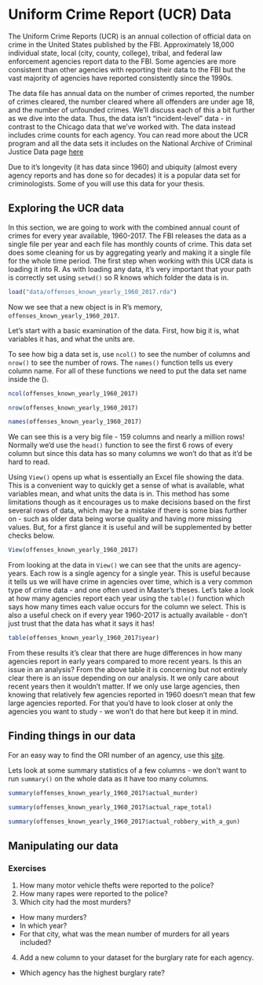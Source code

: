 # Uniform Crime Report (UCR) Data

The Uniform Crime Reports (UCR) is an annual collection of official data on crime in the United States published by the FBI. Approximately 18,000 individual state, local (city, county, college), tribal, and federal law enforcement agencies report data to the FBI. Some agencies are more consistent than other agencies with reporting their data to the FBI but the vast majority of agencies have reported consistently since the 1990s.

The data file has annual data on the number of crimes reported, the number of crimes cleared, the number cleared where all offenders are under age 18, and the number of unfounded crimes. We'll discuss each of this a bit further as we dive into the data. Thus, the data isn't "incident-level" data - in contrast to the Chicago data that we've worked with. The data instead includes crime counts for each agency. You can read more about the UCR program and all the data sets it includes on the National Archive of Criminal Justice Data page [here](https://www.icpsr.umich.edu/icpsrweb/content/NACJD/guides/ucr.html)

Due to it's longevity (it has data since 1960) and ubiquity (almost every agency reports and has done so for decades) it is a popular data set for criminologists. Some of you will use this data for your thesis. 

## Exploring the UCR data

In this section, we are going to work with the combined annual count of crimes for every year available, 1960-2017. The FBI releases the data as a single file per year and each file has monthly counts of crime. This data set does some cleaning for us by aggregating yearly and making it a single file for the whole time period. The first step when working with this UCR data is loading it into R. As with loading any data, it's very important that your path is correctly set using `setwd()` so R knows which folder the data is in. 

```r

load("data/offenses_known_yearly_1960_2017.rda")

```

Now we see that a new object is in R's memory, `offenses_known_yearly_1960_2017`.

Let's start with a basic examination of the data. First, how big it is, what variables it has, and what the units are. 

To see how big a data set is, use `ncol()` to see the number of columns and `nrow()` to see the number of rows. The `names()` function tells us every column name. For all of these functions we need to put the data set name inside the ().

```r
ncol(offenses_known_yearly_1960_2017)
```

```r
nrow(offenses_known_yearly_1960_2017)
```

```r
names(offenses_known_yearly_1960_2017)
```

We can see this is a very big file - 159 columns and nearly a million rows! Normally we'd use the `head()` function to see the first 6 rows of every column but since this data has so many columns we won't do that as it'd be hard to read. 

Using `View()` opens up what is essentially an Excel file showing the data. This is a convenient way to quickly get a sense of what is available, what variables mean, and what units the data is in. This method has some limitations though as it encourages us to make decisions based on the first several rows of data, which may be a mistake if there is some bias further on - such as older data being worse quality and having more missing values. But, for a first glance it is useful and will be supplemented by better checks below.

```r
View(offenses_known_yearly_1960_2017)
```

From looking at the data in `View()` we can see that the units are agency-years. Each row is a single agency for a single year. This is useful because it tells us we will have crime in agencies over time, which is a very common type of crime data - and one often used in Master's theses. Let's take a look at how many agencies report each year using the `table()` function which says how many times each value occurs for the column we select. This is also a useful check on if every year 1960-2017 is actually available - don't just trust that the data has what it says it has!

```r
table(offenses_known_yearly_1960_2017$year)
```

From these results it's clear that there are huge differences in how many agencies report in early years compared to more recent years. Is this an issue in an analysis? From the above table it is concerning but not entirely clear there is an issue depending on our analysis. It we only care about recent years then it wouldn't matter. If we only use large agencies, then knowing that relatively few agencies reported in 1960 doesn't mean that few large agencies reported. For that you'd have to look closer at only the agencies you want to study - we won't do that here but keep it in mind. 

## Finding things in our data

For an easy way to find the ORI number of an agency, use this [site](http://crimedatatool.com/crosswalk.html).

Lets look at some summary statistics of a few columns - we don't want to run `summary()` on the whole data as it have too many columns. 

```r
summary(offenses_known_yearly_1960_2017$actual_murder)
```

```r
summary(offenses_known_yearly_1960_2017$actual_rape_total)
```

```r
summary(offenses_known_yearly_1960_2017$actual_robbery_with_a_gun)
```


## Manipulating our data



### Exercises

1. How many motor vehicle thefts were reported to the police?
2. How many rapes were reported to the police?
3. Which city had the most murders?
  + How many murders?
  + In which year?
  + For that city, what was the mean number of murders for all years included?
4. Add a new column to your dataset for the burglary rate for each agency. 
  + Which agency has the highest burglary rate?
 

